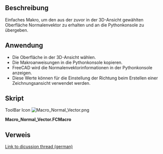 <languages/>

{{Macro
|Name=Normal Vector Macro
|Name/de=Normalenvektormakro
|Icon=Macro_Normal_Vector.png
|Description=Erhalte den Normalenvektor auf die zuvor angewählte Oberfläche
|Author=ulrich1a
|Version=1.0
|Date=2016-09-26
|FCVersion=Alle
|Download=[https://wiki.freecad.org/images/8/8b/Macro_Normal_Vector.png ToolBar Icon]
}}

<span id="Description"></span>
==Beschreibung==

Einfaches Makro, um den aus der zuvor in der 3D-Ansicht gewählten Oberfläche Normalenvektor zu erhalten und an die Pythonkonsole zu übergeben.

<span id="Usage"></span>
==Anwendung==

* Die Oberfläche in der 3D-Ansicht wählen.
* Die Makroanweisungen in die Pythonkonsole kopieren.
* FreeCAD wird die Normalenvektorinformationen in der Pythonkonsole anzeigen.
* Diese Werte können für die Einstellung der Richtung beim Erstellen einer Zeichnungsansicht verwendet werden.

<span id="Script"></span>
==Skript==

ToolBar Icon
[[Image:Macro_Normal_Vector.png]]

'''Macro_Normal_Vector.FCMacro'''

{{MacroCode|code=
Gui.Selection.getSelectionEx()[0].SubObjects[0].Faces[0].normalAt(0,0)
}}

==Verweis==
[https://forum.freecad.org/viewtopic.php?f=13&t=10959 Link to dicussion thread (german)]


{{clear}}